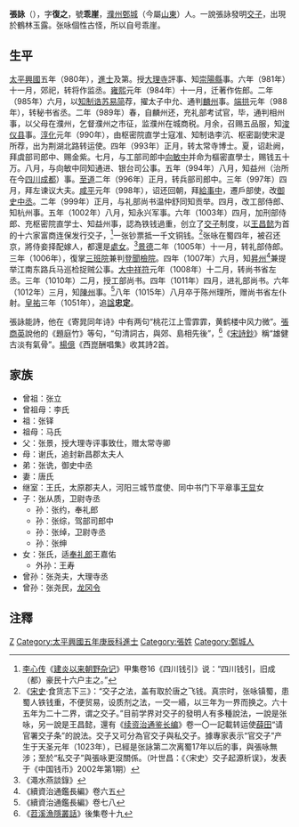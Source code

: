 {{Infobox_Person
| name =張詠
|image=
|box_width=170px
|occupation= 政治人物
| period = 10世紀
|birth_name=張復之
| other_names =
| Sex =男
|birth_date= [[後晉|後晉]][[开运_(后晋)|開運]]三年<br>（946年）
|birth_place= [[濮州|濮州]][[鄄城|鄄城]]
|death_date= [[大中祥符|大中祥符]]八年<br>（1015年）
|death_place= [[陳州|陳州]]
| nationality =宋朝
| residence =
| party =
| religion =
| spouse = 唐氏<br>王氏
| relatives =
| education=自學
| past =進士<br>大理評事、知鄂州崇陽縣<br>樞密直學士<br>[[給事中|給事中]]<br>[[御史中丞|御史中丞]]<br>[[三班院|三班院]]兼判[[登聞檢院|登聞檢院]]<br>知[[昇州|昇州]]<br>知[[陳州|陳州]]
| work = 《題庭竹》、發行[[交子|交子]]
| award = 
}}
'''張詠'''（{{bd|946年||1015年||}}），字'''復之'''，號'''乖崖'''，[[濮州|濮州]][[鄄城|鄄城]]（今屬[[山東|山東]]）人。一說張詠發明[[交子|交子]]，出現於鶴林玉露。张咏個性古怪，所以自号乖崖。

== 生平 ==
[[太平興國|太平興國]]五年（980年），[[進士|進士]]及第。授[[大理寺|大理寺]]評事、知[[崇陽縣|崇陽縣]]事。六年（981年）十一月，郊祀，转将作监丞。[[雍熙|雍熙]]元年（984年）十一月，迁著作佐郎。二年（985年）六月，以[[知制诰|知制诰]][[苏易简|苏易简]]荐，擢太子中允、通判[[麟州_(开元)|麟州]]事。[[端拱|端拱]]元年（988年），转秘书省丞。二年（989年）春，自麟州还，充礼部考试官，毕，通判相州事，以父母在濮州，乞督濮州之市征，监濮州在城商税。月余，召赐五品服，知[[浚仪县_(秦国)|浚仪县]]事。[[淳化|淳化]]元年（990年），由枢密院直学士寇准、知制诰李沆、枢密副使宋湜所荐，出为荆湖北路转运使。四年（993年）正月，转太常寺博士。夏，诏赴阙，拜虞部司郎中、赐金紫。七月，与工部司郎中[[向敏中|向敏中]]并命为樞密直學士，赐钱五十万。八月，与向敏中同知通进、银台司公事。五年（994年）八月，知益州（治所在今[[四川|四川]][[成都|成都]]）事。[[至道|至道]]二年（996年）正月，转兵部司郎中。三年（997年）四月，拜左谏议大夫。[[咸平|咸平]]元年（998年），诏还回朝，拜[[給事中|給事中]]，遷戶部使，改[[御史中丞|御史中丞]]。二年（999年）正月，与礼部尚书温仲舒同知贡举。四月，改工部侍郎、知杭州事。五年（1002年）八月，知永兴军事。六年（1003年）四月，加刑部侍郎、充枢密院直学士、知益州事，認為铁钱過重，创立了[[交子|交子]]制度，以[[王昌懿|王昌懿]]为首的十六家富商连保发行交子，<ref>[[李心传|李心传]]《[[建炎以来朝野杂记|建炎以来朝野杂记]]》甲集卷16《四川钱引》说：“四川钱引，旧成（都）豪民十六户主之。”</ref>一张钞票抵一千文铜钱。<ref>《[[宋史|宋史]]·食货志下三》：“交子之法，盖有取於唐之飞钱。真宗时，张咏镇蜀，患蜀人铁钱重，不便贸易，设质剂之法，一交一緡，以三年为一界而换之。六十五年为二十二界，谓之交子。”目前学界对交子的發明人有多種說法，一說是张咏，另一說是王昌懿，還有《[[续资治通鉴长编|续资治通鉴长编]]》卷一〇一記載转运使[[薛田|薛田]]“请官署交子条”的說法。交子又可分為官交子與私交子。據專家表示“官交子”产生于天圣元年（1023年），已經是张詠第二次离蜀17年以后的事，與張咏無涉；至於“私交子”與張咏更沒關係。（叶世昌：《〈宋史〉交子起源析误》，发表于《中国钱币》2002年第1期）</ref>张咏在蜀四年，被召还京，將侍妾择配嫁人，都還是[[處女|處女]]。<ref>《澠水燕談錄》</ref>[[景德|景德]]二年（1005年）十一月，转礼部侍郎。三年（1006年），復掌[[三班院|三班院]]兼判[[登聞檢院|登聞檢院]]。四年（1007年）六月，知[[昇州|昇州]]<ref>《續資治通鑑長編》卷六五</ref>兼提举江南东路兵马巡检捉贼公事。[[大中祥符|大中祥符]]元年（1008年）十二月，转尚书省左丞。三年（1010年）二月，授工部尚书。四年（1011年）四月，进礼部尚书。六年（1012年）三月，知[[陳州|陳州]]事。<ref>《續資治通鑑長編》卷七八</ref>八年（1015年）八月卒于陈州理所，赠尚书省左仆射。[[皇祐|皇祐]]三年（1051年），追[[諡|諡]]'''忠定'''。

張詠能詩，他在《寄晁同年诗》中有两句“桃花江上雪霏霏，黄鹤楼中风力微”。[[張商英|張商英]]說他的《題庭竹》等句，“句清詞古，與郊、島相先後”，<ref>《[[苕溪漁隱叢話|苕溪漁隱叢話]]》後集卷十九</ref>《[[宋詩鈔|宋詩鈔]]》稱“雄健古淡有氣骨”。[[楊億|楊億]]《西崑酬唱集》收其詩2首。

== 家族 ==
*曾祖：张立
*曾祖母：李氏
*祖：张铎
*祖母：马氏
*父：张景，授大理寺评事致仕，赠太常寺卿
*母：谢氏，追封新昌郡太夫人
*弟：张诜，御史中丞
*妻：唐氏
*继室：王氏，太原郡夫人，河阳三城节度使、同中书门下平章事[[王显_(宋朝)|王显]]女
*子：张从质，卫尉寺丞
**孙：张约，奉礼郎
**孙：张综，驾部司郎中
**孙：张绰，卫尉寺丞
**孙：张绅
*女：张氏，适[[奉礼郎|奉礼郎]]王嘉佑
**外孙：王寿
*曾孙：张尧夫，大理寺丞
*曾孙：张尧民，[[邢台县|龙冈]][[县令|令]]

==注釋==
{{reflist|2}}

[[Category:宋朝政治人物|Z]]
[[Category:太平興國五年庚辰科進士|Category:太平興國五年庚辰科進士]]
[[Category:張姓|Category:張姓]]
[[Category:鄄城人|Category:鄄城人]]